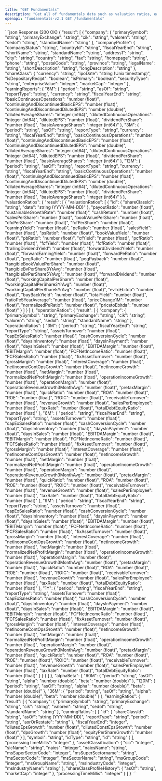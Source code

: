 ```yaml
---
title: "GET Fundamentals"
description: "Get all of fundamentals data such as valuation ratios, earning ratios, operation ratios, balance sheet, share class, alpha beta and asset classification."
openapi: "fundamentals-v2.1 GET /fundamentals"
---
```


<ResponseExample>
```json Response (200 OK)
{
  "result": [
    {
      "company": {
        "primarySymbol": "string",
        "primaryExchange": "string",
        "cik": "string",
        "valoren": "string",
        "sedol": "string",
        "standardName": "string"
      },
      "companyProfile": {
        "companyStatus": "string",
        "countryId": "string",
        "fiscalYearEnd": "string",
        "shortName": "string",
        "standardName": "string",
        "address1": "string",
        "city": "string",
        "country": "string",
        "fax": "string",
        "homepage": "string",
        "phone": "string",
        "postalCode": "string",
        "province": "string",
        "legalName": "string",
        "shortDescription": "string",
        "longDescription": "string"
      },
      "shareClass": {
        "currency": "string",
        "ipoDate": "string (Unix timestamp)",
        "isDepositaryRecipt": "boolean",
        "isPrimary": "boolean",
        "securityType": "string",
        "enterpriseValue": "integer",
        "marketCap": "integer"
      },
      "earningReports": {
        "6M": {
          "period": "string",
          "asOf": "string",
          "reportType": "string",
          "currency": "string",
          "fiscalYearEnd": "string",
          "basicContinuousOperations": "number (float)",
          "continuingAndDiscontinuedBasicEPS": "number (float)",
          "continuingAndDiscontinuedDilutedEPS": "number (double)",
          "dilutedAverageShares": "integer (int64)",
          "dilutedContinuousOperations": "integer (int64)",
          "dilutedEPS": "number (float)",
          "dividendPerShare": "number (float)",
          "basicAverageShares": "integer (int64)"
        },
        "3M": {
          "period": "string",
          "asOf": "string",
          "reportType": "string",
          "currency": "string",
          "fiscalYearEnd": "string",
          "basicContinuousOperations": "number (float)",
          "continuingAndDiscontinuedBasicEPS": "number (float)",
          "continuingAndDiscontinuedDilutedEPS": "number (double)",
          "dilutedAverageShares": "integer (int64)",
          "dilutedContinuousOperations": "integer (int64)",
          "dilutedEPS": "number (float)",
          "dividendPerShare": "number (float)",
          "basicAverageShares": "integer (int64)"
        },
        "12M": {
          "period": "string",
          "asOf": "string",
          "reportType": "string",
          "currency": "string",
          "fiscalYearEnd": "string",
          "basicContinuousOperations": "number (float)",
          "continuingAndDiscontinuedBasicEPS": "number (float)",
          "continuingAndDiscontinuedDilutedEPS": "number (double)",
          "dilutedAverageShares": "integer (int64)",
          "dilutedContinuousOperations": "integer (int64)",
          "dilutedEPS": "number (float)",
          "dividendPerShare": "number (float)",
          "basicAverageShares": "integer (int64)"
        }
      },
      "valuationRatios": {
        "result": [
          {
            "valuationRatios": [
              {
                "id": {
                  "shareClassId": "string",
                  "date": "string (YYYY-MM-DD)"
                },
                "payoutRatio": "number (float)",
                "sustainableGrowthRate": "number (float)",
                "cashReturn": "number (float)",
                "salesPerShare": "number (float)",
                "bookValuePerShare": "number (float)",
                "cfoPerShare": "number (float)",
                "fcfPerShare": "number (float)",
                "earningYield": "number (float)",
                "peRatio": "number (float)",
                "salesYield": "number (float)",
                "psRatio": "number (float)",
                "bookValueYield": "number (float)",
                "pbRatio": "number (float)",
                "cfYield": "number (float)",
                "pcfRatio": "number (float)",
                "fcfYield": "number (float)",
                "fcfRatio": "number (float)",
                "trailingDividendYield": "number (float)",
                "forwardDividendYield": "number (float)",
                "forwardEarningYield": "number (float)",
                "forwardPeRatio": "number (float)",
                "pegRatio": "number (float)",
                "pegPayback": "number (float)",
                "tangibleBookValuePerShare": "number (float)",
                "tangibleBvPerShare3YrAvg": "number (float)",
                "tangibleBvPerShare5YrAvg": "number (float)",
                "forwardDividend": "number (float)",
                "workingCapitalPerShare": "number (float)",
                "workingCapitalPerShare3YrAvg": "number (float)",
                "workingCapitalPerShare5YrAvg": "number (float)",
                "evToEbitda": "number (float)",
                "buyBackYield": "number (float)",
                "totalYield": "number (float)",
                "ratioPe5YearAverage": "number (float)",
                "priceChange1M": "number (float)",
                "normalizedPeRatio": "number (float)",
                "pricetoEbitda": "number (float)"
              }
            ]
          }
        ]
      },
      "operationRatios": {
        "result": [
          {
            "company": {
              "primarySymbol": "string",
              "primaryExchange": "string",
              "cik": "string",
              "valoren": "string",
              "sedol": "string",
              "standardName": "string"
            },
            "operationRatios": {
              "3M": {
                "period": "string",
                "fiscalYearEnd": "string",
                "reportType": "string",
                "assetsTurnover": "number (float)",
                "capExSalesRatio": "number (float)",
                "cashConversionCycle": "number (float)",
                "daysInInventory": "number (float)",
                "daysInPayment": "number (float)",
                "daysInSales": "number (float)",
                "EBITDAMargin": "number (float)",
                "EBITMargin": "number (float)",
                "FCFNetIncomeRatio": "number (float)",
                "FCFSalesRatio": "number (float)",
                "fixAssetTurnover": "number (float)",
                "grossMargin": "number (float)",
                "interestCoverage": "number (float)",
                "netIncomeContOpsGrowth": "number (float)",
                "netIncomeGrowth": "number (float)",
                "netMargin": "number (float)",
                "normalizedNetProfitMargin": "number (float)",
                "operationIncomeGrowth": "number (float)",
                "operationMargin": "number (float)",
                "operationRevenueGrowth3MonthAvg": "number (float)",
                "pretaxMargin": "number (float)",
                "quickRatio": "number (float)",
                "ROA": "number (float)",
                "ROE": "number (float)",
                "ROIC": "number (float)",
                "receivableTurnover": "number (float)",
                "revenueGrowth": "number (float)",
                "salesPerEmployee": "number (float)",
                "taxRate": "number (float)",
                "totalDebtEquityRatio": "number (float)"
              },
              "6M": {
                "period": "string",
                "fiscalYearEnd": "string",
                "reportType": "string",
                "assetsTurnover": "number (float)",
                "capExSalesRatio": "number (float)",
                "cashConversionCycle": "number (float)",
                "daysInInventory": "number (float)",
                "daysInPayment": "number (float)",
                "daysInSales": "number (float)",
                "EBITDAMargin": "number (float)",
                "EBITMargin": "number (float)",
                "FCFNetIncomeRatio": "number (float)",
                "FCFSalesRatio": "number (float)",
                "fixAssetTurnover": "number (float)",
                "grossMargin": "number (float)",
                "interestCoverage": "number (float)",
                "netIncomeContOpsGrowth": "number (float)",
                "netIncomeGrowth": "number (float)",
                "netMargin": "number (float)",
                "normalizedNetProfitMargin": "number (float)",
                "operationIncomeGrowth": "number (float)",
                "operationMargin": "number (float)",
                "operationRevenueGrowth3MonthAvg": "number (float)",
                "pretaxMargin": "number (float)",
                "quickRatio": "number (float)",
                "ROA": "number (float)",
                "ROE": "number (float)",
                "ROIC": "number (float)",
                "receivableTurnover": "number (float)",
                "revenueGrowth": "number (float)",
                "salesPerEmployee": "number (float)",
                "taxRate": "number (float)",
                "totalDebtEquityRatio": "number (float)"
              },
              "9M": {
                "period": "string",
                "fiscalYearEnd": "string",
                "reportType": "string",
                "assetsTurnover": "number (float)",
                "capExSalesRatio": "number (float)",
                "cashConversionCycle": "number (float)",
                "daysInInventory": "number (float)",
                "daysInPayment": "number (float)",
                "daysInSales": "number (float)",
                "EBITDAMargin": "number (float)",
                "EBITMargin": "number (float)",
                "FCFNetIncomeRatio": "number (float)",
                "FCFSalesRatio": "number (float)",
                "fixAssetTurnover": "number (float)",
                "grossMargin": "number (float)",
                "interestCoverage": "number (float)",
                "netIncomeContOpsGrowth": "number (float)",
                "netIncomeGrowth": "number (float)",
                "netMargin": "number (float)",
                "normalizedNetProfitMargin": "number (float)",
                "operationIncomeGrowth": "number (float)",
                "operationMargin": "number (float)",
                "operationRevenueGrowth3MonthAvg": "number (float)",
                "pretaxMargin": "number (float)",
                "quickRatio": "number (float)",
                "ROA": "number (float)",
                "ROE": "number (float)",
                "ROIC": "number (float)",
                "receivableTurnover": "number (float)",
                "revenueGrowth": "number (float)",
                "salesPerEmployee": "number (float)",
                "taxRate": "number (float)",
                "totalDebtEquityRatio": "number (float)"
              },
              "1Y": {
                "period": "string",
                "fiscalYearEnd": "string",
                "reportType": "string",
                "assetsTurnover": "number (float)",
                "capExSalesRatio": "number (float)",
                "cashConversionCycle": "number (float)",
                "daysInInventory": "number (float)",
                "daysInPayment": "number (float)",
                "daysInSales": "number (float)",
                "EBITDAMargin": "number (float)",
                "EBITMargin": "number (float)",
                "FCFNetIncomeRatio": "number (float)",
                "FCFSalesRatio": "number (float)",
                "fixAssetTurnover": "number (float)",
                "grossMargin": "number (float)",
                "interestCoverage": "number (float)",
                "netIncomeContOpsGrowth": "number (float)",
                "netIncomeGrowth": "number (float)",
                "netMargin": "number (float)",
                "normalizedNetProfitMargin": "number (float)",
                "operationIncomeGrowth": "number (float)",
                "operationMargin": "number (float)",
                "operationRevenueGrowth3MonthAvg": "number (float)",
                "pretaxMargin": "number (float)",
                "quickRatio": "number (float)",
                "ROA": "number (float)",
                "ROE": "number (float)",
                "ROIC": "number (float)",
                "receivableTurnover": "number (float)",
                "revenueGrowth": "number (float)",
                "salesPerEmployee": "number (float)",
                "taxRate": "number (float)",
                "totalDebtEquityRatio": "number (float)"
              }
            }
          }
        ]
      },
      "alphaBeta": {
        "60M": {
          "period": "string",
          "asOf": "string",
          "alpha": "number (double)",
          "beta": "number (double)"
        },
        "120M": {
          "period": "string",
          "asOf": "string",
          "alpha": "number (double)",
          "beta": "number (double)"
        },
        "36M": {
          "period": "string",
          "asOf": "string",
          "alpha": "number (double)",
          "beta": "number (double)"
        }
      },
      "earningRatios": {
        "result": [
          {
            "company": {
              "primarySymbol": "string",
              "primaryExchange": "string",
              "cik": "string",
              "valoren": "string",
              "sedol": "string",
              "standardName": "string"
            },
            "earningRatios": [
              {
                "id": {
                  "shareClassId": "string",
                  "asOf": "string (YYY-MM-DD)",
                  "reportType": "string",
                  "period": "string",
                  "aorOrRestate": "string"
                },
                "fiscalYearEnd": "integer",
                "dilutedEpsGrowth": "number (float)",
                "dilutedConstEpsGrowth": "number (float)",
                "dpsGrowth": "number (float)",
                "equityPerShareGrowth": "number (float)"
              }
            ],
            "symbol": "string",
            "idType": "string",
            "id": "string"
          }
        ],
        "processingTimeMillis": "integer"
      },
      "assetClassification": {
        "sic": "integer",
        "sicName": "string",
        "naics": "integer",
        "naicsName": "string",
        "msSuperSectorCode": "integer",
        "msSuperSectorname": "string",
        "msSectorCode": "integer",
        "msSectorName": "string",
        "msGroupCode": "integer",
        "msGroupName": "string",
        "msIndustryCode": "integer",
        "msIndustryName": "string"
      },
      "shareClassProfileHistory": {
        "asOf": "string",
        "marketCap": "integer"
      },
      "processingTimeMillis": "integer"
    }
  ]
}
```
</ResponseExample>